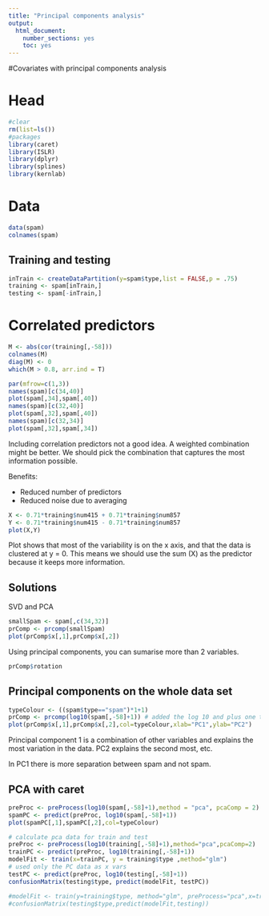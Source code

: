 ```yaml
---
title: "Principal components analysis"
output: 
  html_document: 
    number_sections: yes
    toc: yes
---
```

#Covariates with principal components analysis

# Head
```r
#clear
rm(list=ls())
#packages
library(caret)
library(ISLR)
library(dplyr)
library(splines)
library(kernlab)

```
# Data
```r
data(spam) 
colnames(spam)
```
## Training and testing
```r
inTrain <- createDataPartition(y=spam$type,list = FALSE,p = .75)
training <- spam[inTrain,]
testing <- spam[-inTrain,]
```

# Correlated predictors 

```r
M <- abs(cor(training[,-58]))
colnames(M)
diag(M) <- 0
which(M > 0.8, arr.ind = T) 
```
```r
par(mfrow=c(1,3))
names(spam)[c(34,40)]
plot(spam[,34],spam[,40])
names(spam)[c(32,40)]
plot(spam[,32],spam[,40])
names(spam)[c(32,34)]
plot(spam[,32],spam[,34])

```  

Including correlation predictors not a good idea. A weighted combination might be better. We should pick the combination that captures the most information possible. 

Benefits:

* Reduced number of predictors
* Reduced noise due to averaging

```r
X <- 0.71*training$num415 + 0.71*training$num857
Y <- 0.71*training$num415 - 0.71*training$num857
plot(X,Y)

```

Plot shows that most of the variability is on the x axis, and that the data is clustered at y = 0. This means we should use the sum (X) as the predictor because it keeps more information. 

## Solutions

SVD and PCA

```r
smallSpam <- spam[,c(34,32)]
prComp <- prcomp(smallSpam)
plot(prComp$x[,1],prComp$x[,2])

```

Using principal components, you can sumarise more than 2 variables. 
```r
prComp$rotation
```

## Principal components on the whole data set

```r
typeColour <- ((spam$type=="spam")*1+1)
prComp <- prcomp(log10(spam[,-58]+1)) # added the log 10 and plus one to make the data look more normal because some of the variables are skewed. Often need to do this for principal components analysis. 
plot(prComp$x[,1],prComp$x[,2],col=typeColour,xlab="PC1",ylab="PC2")

```
  
Principal component 1 is a combination of other variables and explains the most variation in the data. PC2 explains the second most, etc. 

In PC1 there is more separation between spam and not spam. 

## PCA with caret
```r
preProc <- preProcess(log10(spam[,-58]+1),method = "pca", pcaComp = 2)
spamPC <- predict(preProc, log10(spam[,-58]+1))
plot(spamPC[,1],spamPC[,2],col=typeColour)
```

```r
# calculate pca data for train and test
preProc <- preProcess(log10(training[,-58]+1),method="pca",pcaComp=2)
trainPC <- predict(preProc, log10(training[,-58]+1))
modelFit <- train(x=trainPC, y = training$type ,method="glm")
# used only the PC data as x vars
testPC <- predict(preProc, log10(testing[,-58]+1)) 
confusionMatrix(testing$type, predict(modelFit, testPC))

```
```r
#modelFit <- train(y=training$type, method="glm", preProcess="pca",x=training)
#confusionMatrix(testing$type,predict(modelFit,testing))
```

